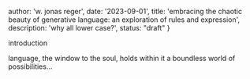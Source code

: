   author: 'w. jonas reger',
  date: '2023-09-01',
  title: 'embracing the chaotic beauty of generative language: an exploration of rules and expression',
  description:
    'why all lower case?',
  status: "draft"
}

introduction

language, the window to the soul, holds within it a boundless world of possibilities...